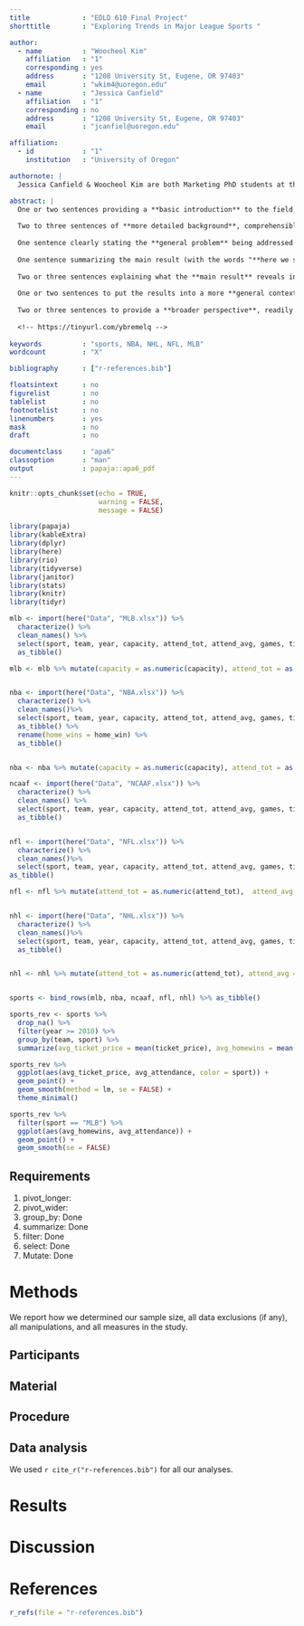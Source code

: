 ```yaml
---
title             : "EDLD 610 Final Project"
shorttitle        : "Exploring Trends in Major League Sports "

author: 
  - name          : "Woocheol Kim"
    affiliation   : "1"
    corresponding : yes   
    address       : "1208 University St, Eugene, OR 97403"
    email         : "wkim4@uoregon.edu"
  - name          : "Jessica Canfield"
    affiliation   : "1"
    corresponding : no   
    address       : "1208 University St, Eugene, OR 97403"
    email         : "jcanfiel@uoregon.edu"

affiliation:
  - id            : "1"
    institution   : "University of Oregon"

authornote: |
  Jessica Canfield & Woocheol Kim are both Marketing PhD students at the University of Oregon.

abstract: |
  One or two sentences providing a **basic introduction** to the field,  comprehensible to a scientist in any discipline.
  
  Two to three sentences of **more detailed background**, comprehensible  to scientists in related disciplines.
  
  One sentence clearly stating the **general problem** being addressed by  this particular study.
  
  One sentence summarizing the main result (with the words "**here we show**" or their equivalent).
  
  Two or three sentences explaining what the **main result** reveals in direct comparison to what was thought to be the case previously, or how the  main result adds to previous knowledge.
  
  One or two sentences to put the results into a more **general context**.
  
  Two or three sentences to provide a **broader perspective**, readily comprehensible to a scientist in any discipline.
  
  <!-- https://tinyurl.com/ybremelq -->
  
keywords          : "sports, NBA, NHL, NFL, MLB"
wordcount         : "X"

bibliography      : ["r-references.bib"]

floatsintext      : no
figurelist        : no
tablelist         : no
footnotelist      : no
linenumbers       : yes
mask              : no
draft             : no

documentclass     : "apa6"
classoption       : "man"
output            : papaja::apa6_pdf
---
```


```r
knitr::opts_chunk$set(echo = TRUE, 
                      warning = FALSE,
                      message = FALSE)

library(papaja)
library(kableExtra)
library(dplyr)
library(here)
library(rio)
library(tidyverse)
library(janitor)
library(stats)
library(knitr)
library(tidyr)

```

```r
mlb <- import(here("Data", "MLB.xlsx")) %>%
  characterize() %>%  
  clean_names() %>% 
  select(sport, team, year, capacity, attend_tot, attend_avg, games, ticket_price, home_wins) %>% 
  as_tibble()

mlb <- mlb %>% mutate(capacity = as.numeric(capacity), attend_tot = as.numeric(attend_tot), attend_avg = as.numeric(attend_avg), games = as.numeric(games), ticket_price = as.numeric(ticket_price), home_wins = as.numeric(home_wins))


nba <- import(here("Data", "NBA.xlsx")) %>%
  characterize() %>%  
  clean_names()%>% 
  select(sport, team, year, capacity, attend_tot, attend_avg, games, ticket_price, home_win)%>% 
  as_tibble() %>% 
  rename(home_wins = home_win) %>% 
  as_tibble()


nba <- nba %>% mutate(capacity = as.numeric(capacity), attend_tot = as.numeric(attend_tot), attend_avg = as.numeric(attend_avg), games = as.numeric(games), ticket_price = as.numeric(ticket_price), home_wins = as.numeric(home_wins))

ncaaf <- import(here("Data", "NCAAF.xlsx")) %>%
  characterize() %>%  
  clean_names() %>% 
  select(sport, team, year, capacity, attend_tot, attend_avg, games, ticket_price, home_wins) %>% 
  as_tibble()


nfl <- import(here("Data", "NFL.xlsx")) %>%
  characterize() %>%  
  clean_names()%>% 
  select(sport, team, year, capacity, attend_tot, attend_avg, games, ticket_price, home_wins) %>% 
as_tibble() 

nfl <- nfl %>% mutate(attend_tot = as.numeric(attend_tot),  attend_avg = as.numeric(attend_avg),games = as.numeric(games), ticket_price = as.numeric(ticket_price), home_wins = as.numeric(home_wins))


nhl <- import(here("Data", "NHL.xlsx")) %>%
  characterize() %>%  
  clean_names()%>% 
  select(sport, team, year, capacity, attend_tot, attend_avg, games, ticket_price, home_wins) %>% 
  as_tibble() 


nhl <- nhl %>% mutate(attend_tot = as.numeric(attend_tot), attend_avg = as.numeric(attend_avg), games = as.numeric(games), ticket_price = as.numeric(ticket_price), home_wins = as.numeric(home_wins))


sports <- bind_rows(mlb, nba, ncaaf, nfl, nhl) %>% as_tibble()

```


```r
sports_rev <- sports %>%
  drop_na() %>%
  filter(year >= 2010) %>%
  group_by(team, sport) %>%
  summarize(avg_ticket_price = mean(ticket_price), avg_homewins = mean(home_wins), avg_attendance = mean(attend_avg)) 

sports_rev %>%
  ggplot(aes(avg_ticket_price, avg_attendance, color = sport)) +
  geom_point() +
  geom_smooth(method = lm, se = FALSE) + 
  theme_minimal()

sports_rev %>%
  filter(sport == "MLB") %>%
  ggplot(aes(avg_homewins, avg_attendance)) +
  geom_point() +
  geom_smooth(se = FALSE) 
```

## Requirements 
1. pivot_longer:
2. pivot_wider: 
3. group_by: Done
4. summarize: Done
5. filter: Done
6. select: Done
7. Mutate: Done 

# Methods
We report how we determined our sample size, all data exclusions (if any), all manipulations, and all measures in the study. <!-- 21-word solution (Simmons, Nelson & Simonsohn, 2012; retrieved from http://ssrn.com/abstract=2160588) -->

## Participants

## Material

## Procedure

## Data analysis
We used `r cite_r("r-references.bib")` for all our analyses.


# Results

# Discussion


\newpage

# References
```r
r_refs(file = "r-references.bib")
```

\begingroup
\setlength{\parindent}{-0.5in}
\setlength{\leftskip}{0.5in}

<div id = "refs"></div>
\endgroup
